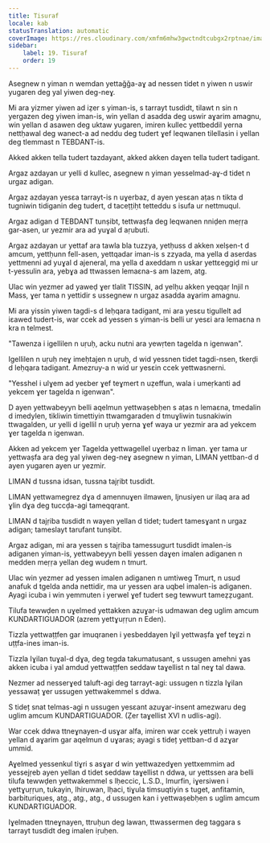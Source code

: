 ```yaml
---
title: Tisuraf
locale: kab
statusTranslation: automatic
coverImage: https://res.cloudinary.com/xmfm6mhw3gwctndtcubgx2rptnae/image/upload/v1741354419/small_cover_la_gran_rebelion_28716e29d2.webp
sidebar:
    label: 19. Tisuraf
    order: 19
---
```

Asegnew n yiman n wemdan yettaǧǧa-aɣ ad nessen tidet n yiwen n uswir yugaren deg yal yiwen deg-neɣ.

Mi ara yizmer yiwen ad iẓer s yiman-is, s tarrayt tusdidt, tilawt n sin n yergazen deg yiwen iman-is, win yellan d asadda deg uswir aɣarim amagnu, win yellan d asawen deg uktaw yugaren, imiren kullec yettbeddil yerna nettḥawal deg wanect-a ad neddu deg tudert ɣef leqwanen tilellasin i yellan deg tlemmast n TEBDANT-is.

Akked akken tella tudert tazdayant, akked akken daɣen tella tudert tadigant.

Argaz azdayan ur yelli d kullec, asegnew n yiman yesselmad-aɣ-d tidet n urgaz adigan.

Argaz azdayan yesɛa tarrayt-is n uɣerbaz, d ayen yesɛan aṭas n tikta d tugniwin tidiganin deg tudert, d taceṭṭiḥt tetteddu s isufa ur nettmuqul.

Argaz adigan d TEBDANT tunṣibt, tettwaṣfa deg leqwanen nniḍen meṛṛa gar-asen, ur yezmir ara ad yuɣal d aṛubuti.

Argaz azdayan ur yettaf ara tawla bla tuzzya, yetḥuss d akken xelṣen-t d amcum, yettḥunn fell-asen, yettqadar iman-is s zzyada, ma yella d aserdas yettmenni ad yuɣal d ajeneral, ma yella d axeddam n uskar yettɛeggiḍ mi ur t-yessulin ara, yebɣa ad ttwassen lemaɛna-s am lazem, atg.

Ulac win yezmer ad yaweḍ ɣer tlalit TISSIN, ad yelḥu akken yeqqaṛ Injil n Mass, ɣer tama n yettidir s ussegnew n urgaz asadda aɣarim amagnu.

Mi ara yissin yiwen tagdi-s d leḥqara tadigant, mi ara yesɛu tigullelt ad iɛawed tudert-is, war ccek ad yessen s yiman-is belli ur yesɛi ara lemaɛna n kra n telmest.

"Tawenza i igellilen n uṛuḥ, acku nutni ara yewṛten tagelda n igenwan".

Igellilen n uṛuḥ neɣ imeḥtajen n uṛuḥ, d wid yessnen tidet tagdi-nsen, tkerḍi d leḥqara tadigant. Amezruy-a n wid ur yesɛin ccek yettwasnerni.

"Yesshel i ulɣem ad yeɛber ɣef teɣmert n uẓeffun, wala i umeṛkanti ad yekcem ɣer tagelda n igenwan".

D ayen yettwabeyyn belli aqelmun yettwaṣebḥen s aṭas n lemaɛna, tmedalin d imedylen, tikliwin timettiyin ttwamgaraden d tmuɣliwin tusnakiwin ttwagalden, ur yelli d igellil n uṛuḥ yerna ɣef waya ur yezmir ara ad yekcem ɣer tagelda n igenwan.

Akken ad yekcem ɣer Tagelda yettwagellel uɣerbaz n liman. ɣer tama ur yettwaṣfa ara deg yal yiwen deg-neɣ asegnew n yiman, LIMAN yettban-d d ayen yugaren ayen ur yezmir.

LIMAN d tussna idsan, tussna tajṛibt tusdidt.

LIMAN yettwamegrez dɣa d amennuɣen ilmawen, Ijnusiyen ur ilaq ara ad ɣlin dɣa deg tuccḍa-agi tameqqrant.

LIMAN d tajṛiba tusdidt n wayen yellan d tidet; tudert tamesɣant n urgaz adigan; tameslayt tarufant tunṣibt.

Argaz adigan, mi ara yessen s tajṛiba tamessugurt tusdidt imalen-is adiganen yiman-is, yettwabeyyn belli yessen daɣen imalen adiganen n medden meṛṛa yellan deg wudem n tmurt.

Ulac win yezmer ad yessen imalen adiganen n umtiweg Tmurt, n usud anafuk d tgelda anda nettidir, ma ur yessen ara uqbel imalen-is adiganen. Ayagi icuba i win yemmuten i yerwel ɣef tudert seg tewwurt tameẓẓugant.

Tilufa tewwḍen n uɣelmed yettakken azuɣar-is udmawan deg uglim amcum KUNDARTIGUADOR (azrem yettɣuṛṛun n Eden).

Tizzla yettwaṭṭfen gar imuqranen i yesbeddayen Iɣil yettwaṣfa ɣef teɣzi n uṭṭfa-ines iman-is.

Tizzla Iɣilan tuɣal-d dɣa, deg tegda takumatusant, s ussugen amehni ɣas akken icuba i yal amdud yettwaṭṭfen seddaw taɣellist n tal neɣ tal dawa.

Nezmer ad nesserɣed taluft-agi deg tarrayt-agi: ussugen n tizzla Iɣilan yessawaṭ ɣer ussugen yettwakemmel s ddwa.

S tideț snat telmas-agi n ussugen yesɛant azuɣar-insent amezwaru deg uglim amcum KUNDARTIGUADOR. (Ẓer taɣellist XVI n udlis-agi).

War ccek ddwa ttneɣnayen-d usɣar alfa, imiren war ccek yettruḥ i wayen yellan d aɣarim gar aqelmun d uɣaras; ayagi s tideț yettban-d d azɣar ummid.

Aɣelmed yessenkul tiɣri s asɣar d win yettwazedɣen yettxemmim ad yessejṛeb ayen yellan d tidet seddaw taɣellist n ddwa, ur yettssen ara belli tilufa tewwḍen yettwakemmel s lḥeccic, L.S.D., lmurfin, iɣersiwen i yettɣuṛṛun, tukayin, lhiruwan, lḥaci, tiɣula timsuqtiyin s tuget, anfitamin, barbituriques, atg., atg., atg., d ussugen kan i yettwaṣebḥen s uglim amcum KUNDARTIGUADOR.

Iɣelmaden ttneɣnayen, ttruḥun deg lawan, ttwassermen deg taggara s tarrayt tusdidt deg imalen iṛuḥen.

